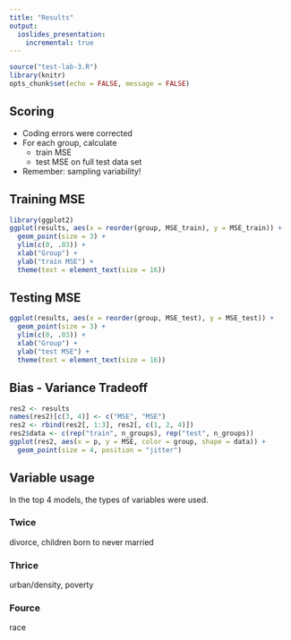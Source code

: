 ```yaml
---
title: "Results"
output:
  ioslides_presentation:
    incremental: true
---
```


```r
source("test-lab-3.R")
library(knitr)
opts_chunk$set(echo = FALSE, message = FALSE)
```

## Scoring 
- Coding errors were corrected
- For each group, calculate
    - train MSE
    - test MSE on full test data set
- Remember: sampling variability!
    

## Training MSE

```r
library(ggplot2)
ggplot(results, aes(x = reorder(group, MSE_train), y = MSE_train)) + 
  geom_point(size = 3) +
  ylim(c(0, .03)) +
  xlab("Group") + 
  ylab("train MSE") + 
  theme(text = element_text(size = 16))
```


## Testing MSE

```r
ggplot(results, aes(x = reorder(group, MSE_test), y = MSE_test)) + 
  geom_point(size = 3) +
  ylim(c(0, .03)) +
  xlab("Group") + 
  ylab("test MSE") + 
  theme(text = element_text(size = 16))
```


## Bias - Variance Tradeoff

```r
res2 <- results
names(res2)[c(3, 4)] <- c("MSE", "MSE")
res2 <- rbind(res2[, 1:3], res2[, c(1, 2, 4)])
res2$data <- c(rep("train", n_groups), rep("test", n_groups))
ggplot(res2, aes(x = p, y = MSE, color = group, shape = data)) +
  geom_point(size = 4, position = "jitter")
```


## Variable usage {.build}

In the top 4 models, the types of variables were used.

### Twice
divorce, children born to never married

### Thrice
urban/density, poverty

### Fource
race





